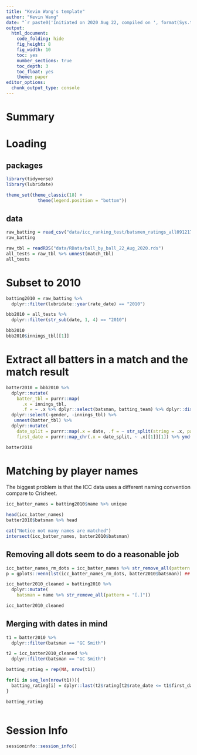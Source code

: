 ```yaml
---
title: "Kevin Wang's template"
author: "Kevin Wang"
date: "`r paste0('Initiated on 2020 Aug 22, compiled on ', format(Sys.time(), '%Y %b %d'))`"
output:
  html_document:
    code_folding: hide
    fig_height: 8
    fig_width: 10
    toc: yes
    number_sections: true
    toc_depth: 3
    toc_float: yes
    theme: paper
editor_options: 
  chunk_output_type: console
---
```


# Summary

# Loading 

## packages
```r
library(tidyverse)
library(lubridate)

theme_set(theme_classic(18) +
            theme(legend.position = "bottom"))
```

## data

```r
raw_batting = read_csv("data/icc_ranking_test/batsmen_ratings_all091217.csv")
raw_batting
```

```r
raw_tbl = readRDS("data/RData/ball_by_ball_22_Aug_2020.rds")
all_tests = raw_tbl %>% unnest(match_tbl)
all_tests
```

# Subset to 2010

```r
batting2010 = raw_batting %>% 
  dplyr::filter(lubridate::year(rate_date) == "2010")

bbb2010 = all_tests %>% 
  dplyr::filter(str_sub(date, 1, 4) == "2010")

bbb2010
bbb2010$innings_tbl[[1]]
```

# Extract all batters in a match and the match result 
```r
batter2010 = bbb2010 %>% 
  dplyr::mutate(
    batter_tbl = purrr::map(
      .x = innings_tbl, 
      .f = ~ .x %>% dplyr::select(batsman, batting_team) %>% dplyr::distinct())) %>% 
  dplyr::select(-gender, -innings_tbl) %>% 
   unnest(batter_tbl) %>% 
  dplyr::mutate(
    date_split = purrr::map(.x = date, .f = ~ str_split(string = .x, pattern = "--")),
    first_date = purrr::map_chr(.x = date_split, ~ .x[[1]][1]) %>% ymd())

batter2010
```

# Matching by player names

The biggest problem is that the ICC data uses a different naming convention compare to Crisheet. 
```r
icc_batter_names = batting2010$name %>% unique

head(icc_batter_names)
batter2010$batsman %>% head

cat("Notice not many names are matched")
intersect(icc_batter_names, batter2010$batsman)
```

## Removing all dots seem to do a reasonable job
```r
icc_batter_names_rm_dots = icc_batter_names %>% str_remove_all(pattern = "[.]") %>% str_remove_all(pattern = "[-]")
p = gplots::venn(lst(icc_batter_names_rm_dots, batter2010$batsman)) ## The non-intersections are probably due to the absence in the top 100. 

icc_batter2010_cleaned = batting2010 %>% 
  dplyr::mutate(
    batsman = name %>% str_remove_all(pattern = "[.]"))

icc_batter2010_cleaned
```


## Merging with dates in mind
```r
t1 = batter2010 %>% 
  dplyr::filter(batsman == "GC Smith")

t2 = icc_batter2010_cleaned %>% 
  dplyr::filter(batsman == "GC Smith")

batting_rating = rep(NA, nrow(t1))

for(i in seq_len(nrow(t1))){
  batting_rating[i] = dplyr::last(t2$rating[t2$rate_date <= t1$first_date[i]])
}

batting_rating
```


```r

```


# Session Info
```r
sessioninfo::session_info()
```

